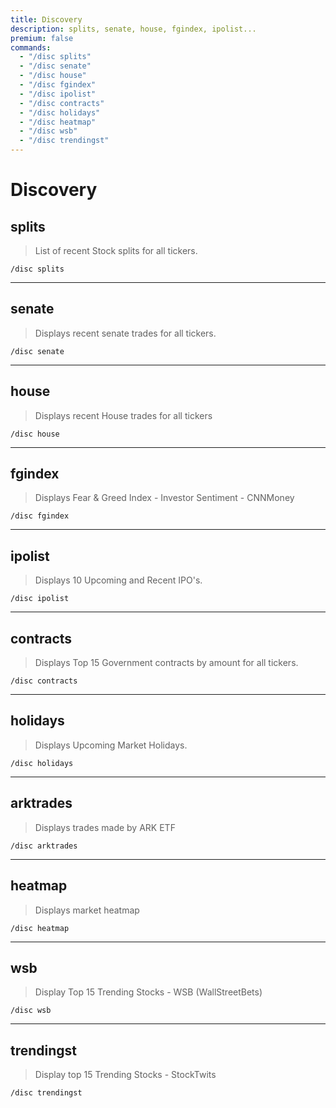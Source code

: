 ```yaml
---
title: Discovery
description: splits, senate, house, fgindex, ipolist...
premium: false
commands:
  - "/disc splits"
  - "/disc senate"
  - "/disc house"
  - "/disc fgindex"
  - "/disc ipolist"
  - "/disc contracts"
  - "/disc holidays"
  - "/disc heatmap"
  - "/disc wsb"
  - "/disc trendingst"
---
```


# Discovery

## splits

> List of recent Stock splits for all tickers.

```format
/disc splits
```

---

## senate

> Displays recent senate trades for all tickers.

```format
/disc senate
```

---

## house

> Displays recent House trades for all tickers

```format
/disc house
```

---

## fgindex

> Displays Fear & Greed Index - Investor Sentiment - CNNMoney

```format
/disc fgindex
```

---

## ipolist

> Displays 10 Upcoming and Recent IPO's.

```format
/disc ipolist
```

---

## contracts

> Displays Top 15 Government contracts by amount for all tickers.

```format
/disc contracts
```

---

## holidays

> Displays Upcoming Market Holidays.

```format
/disc holidays
```

---

## arktrades

> Displays trades made by ARK ETF

```format
/disc arktrades
```

---

## heatmap

> Displays market heatmap

```format
/disc heatmap
```

---

## wsb

> Display Top 15 Trending Stocks - WSB (WallStreetBets)

```format
/disc wsb
```
---

## trendingst

> Display top 15 Trending Stocks - StockTwits

```format
/disc trendingst
```


